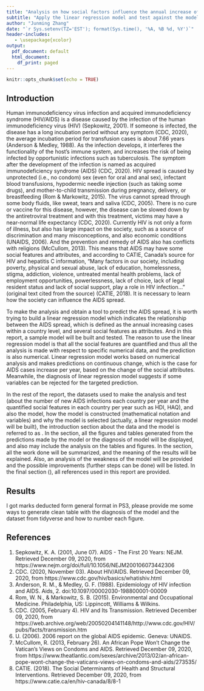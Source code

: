```yaml
---
title: "Analysis on how social factors influence the annual increase of HIV/AIDS infection within country level"
subtitle: "Apply the linear regression model and test against the model with test set"
author: "Junming Zhang"
date: "`r Sys.setenv(TZ='EST'); format(Sys.time(), '%A, %B %d, %Y')`"
header-includes:
   - \usepackage{xcolor}
output:
  pdf_document: default
  html_document:
    df_print: paged
---
```


<!-- abstract: | -->
<!--   | This report focused on using a frequentis multilevel regression model (random intercept) to predict if Donald Trump or Joe Biden can be selected as 2020 USA president. In order to build the model, we use a survey dataset (Tausanovitch, Chris and Lynn Vavreck, 2019)(Steven Ruggles, Sarah Flood, Ronald Goeken, Josiah Grover, Erin Meyer, Jose Pacas and Matthew Sobek, 2020) to build the model and a census dataset (PUMS USA, 2020) to predict who will be elected for post stratification purpose. Our model predicts that Joe Biden will be elected with significant superiority with respect to electoral votes, and we discussed the result. However, since there are some drawbacks in our model, we also discuss the weakness and how we can improve it. -->
<!--   | -->
<!--   | **key words:** USA 2020 election, Donald Trump, Joe Biden, multilevel logistic regression model, post-stratification, prediction -->

```r
knitr::opts_chunk$set(echo = TRUE)
```

## Introduction
Human immunodeficiency virus infection and acquired immunodeficiency syndrome (HIV/AIDS) is a disease caused by the infection of the human immunodeficiency virus (HIV) (Sepkowitz, 2001). If someone is infected, the disease has a long incubation period without any symptom (CDC, 2020), the average incubation period for transfusion cases is about 7.66 years (Anderson & Medley, 1988). As the infection develops, it interferes the functionality of the host's immune system, and increases the risk of being infected by opportunistic infections such as tuberculosis. The symptom after the development of the infection is named as acquired immunodeficiency syndrome (AIDS) (CDC, 2020). HIV spread is caused by unprotected (i.e., no condom) sex (even for oral and anal sex), infectant blood transfusions, hypodermic needle injection (such as taking some drugs), and mother-to-child transmission during pregnancy, delivery, or breastfeeding (Rom & Markowitz, 2015). The virus cannot spread through some body fluids, like sweat, tears and saliva (CDC, 2005). There is no cure or vaccine for this disease, however, the disease can be slowed down by the antiretroviral treatment and with this treatment, victims may have a near-normal life expectancy (CDC, 2020). Currently HIV is not only a form of illness, but also has large impact on the society, such as a source of discrimination and many misconceptions, and also economic conditions (UNAIDS, 2006). And the prevention and remedy of AIDS also has conflicts with religions (McCullom, 2013). This means that AIDS may have some social features and attributes, and according to CATIE, Canada's source for HIV and hepatitis C information, "Many factors in our society, including poverty, physical and sexual abuse, lack of education, homelessness, stigma, addiction, violence, untreated mental health problems, lack of employment opportunities, powerlessness, lack of choice, lack of legal resident status and lack of social support, play a role in HIV infection..." (original text cited from the source) (CATIE, 2018). It is necessary to learn how the society can influence the AIDS spread.

To make the analysis and obtain a tool to predict the AIDS spread, it is worth trying to build a linear regression model which indicates the relationship between the AIDS spread, which is defined as the annual increasing cases within a country level, and several social features as attributes. And in this report, a sample model will be built and tested. The reason to use the linear regression model is that all the social features are quantified and thus all the analysis is made with respect to specific numerical data, and the prediction is also numerical. Linear regression model works based on numerical analysis and makes predictions on continuous change, which is the case for AIDS cases increase per year, based on the change of the social attributes. Meanwhile, the diagnosis of linear regression model suggests if some variables can be rejected for the targeted prediction.

In the rest of the report, the datasets used to make the analysis and test (about the number of new AIDS infections each country per year and the quantified social features in each country per year such as HDI, HAQ), and also the model, how the model is constructed (mathematical notation and variables) and why the model is selected (actually, a linear regression model will be built), the introduction section about the data and the model is referred to as \textbf{Methodology}. In the \textbf{Results} section, all the figures and tables generated from the predictions made by the model or the diagnosis of model will be displayed, and also may include the analysis on the tables and figures. In the \textbf{Discussion} section, all the work done will be summarized, and the meaning of the results will be explained. Also, an analysis of the weakness of the model will be provided and the possible improvements (further steps can be done) will be listed. In the final section (\textbf{References}), all references used in this report are provided.

## Results
I got marks deducted form general format in PS3, please provide me some ways to generate clean table with the diagnosis of the model and the dataset from tidyverse and how to number each figure.


## References
<!-- background -->
1. Sepkowitz, K. A. (2001, June 07). AIDS - The First 20 Years: NEJM. Retrieved December 09, 2020, from https://www.nejm.org/doi/full/10.1056/NEJM200106073442306
2. CDC. (2020, November 03). About HIV/AIDS. Retrieved December 09, 2020, from https://www.cdc.gov/hiv/basics/whatishiv.html
3. Anderson, R. M., & Medley, G. F. (1988). Epidemiology of HIV infection and AIDS. Aids, 2. doi:10.1097/00002030-198800001-00009
4. Rom, W. N., & Markowitz, S. B. (2015). Environmental and Occupational Medicine. Philadelphia, US: Lippincott, Williams &amp; Wilkins.
5. CDC. (2005, February 4). HIV and Its Transmission. Retrieved December 09, 2020, from https://web.archive.org/web/20050204141148/http://www.cdc.gov/HIV/pubs/facts/transmission.htm
6. U. (2006). 2006 report on the global AIDS epidemic. Geneva: UNAIDS.
7. McCullom, R. (2013, February 26). An African Pope Won't Change the Vatican's Views on Condoms and AIDS. Retrieved December 09, 2020, from https://www.theatlantic.com/sexes/archive/2013/02/an-african-pope-wont-change-the-vaticans-views-on-condoms-and-aids/273535/
8. CATIE. (2018). The Social Determinants of Health and Structural Interventions. Retrieved December 09, 2020, from https://www.catie.ca/en/hiv-canada/8/8-1